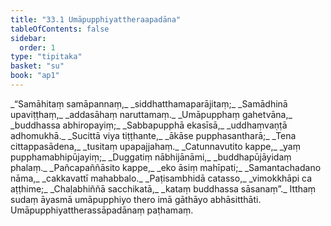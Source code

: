 ```yaml
---
title: "33.1 Umāpupphiyattheraapadāna"
tableOfContents: false
sidebar:
  order: 1
type: "tipitaka"
basket: "su"
book: "ap1"
---
```



<DynamicBreadcrumb />

<Division number="1" book="ap1" bookNo="20" page="295">

<Paragraph number="3586" type="verses" book="ap1">
_“Samāhitaṃ samāpannaṃ,_  
_siddhatthamaparājitaṃ;_  
_Samādhinā upaviṭṭhaṃ,_  
_addasāhaṃ naruttamaṃ._  

</Paragraph>

</Division>
<Division number="2" book="ap1" bookNo="20" page="295">

<Paragraph number="3587" type="verses" book="ap1">
_Umāpupphaṃ gahetvāna,_  
_buddhassa abhiropayiṃ;_  
_Sabbapupphā ekasīsā,_  
_uddhaṃvaṇṭā adhomukhā._  

</Paragraph>

</Division>
<Division number="3" book="ap1" bookNo="20" page="295">

<Paragraph number="3588" type="verses" book="ap1">
_Sucittā viya tiṭṭhante,_  
_ākāse pupphasantharā;_  
_Tena cittappasādena,_  
_tusitaṃ upapajjahaṃ._  

</Paragraph>

</Division>
<Division number="4" book="ap1" bookNo="20" page="295">

<Paragraph number="3589" type="verses" book="ap1">
_Catunnavutito kappe,_  
_yaṃ pupphamabhipūjayiṃ;_  
_Duggatiṃ nābhijānāmi,_  
_buddhapūjāyidaṃ phalaṃ._  

</Paragraph>

</Division>
<Division number="5" book="ap1" bookNo="20" page="295">

<Paragraph number="3590" type="verses" book="ap1">
_Pañcapaññāsito kappe,_  
_eko āsiṃ mahīpati;_  
_Samantachadano nāma,_  
_cakkavattī mahabbalo._  

</Paragraph>

</Division>
<Division number="6" book="ap1" bookNo="20" page="295">

<Paragraph number="3591" type="verses" book="ap1">
_Paṭisambhidā catasso,_  
_vimokkhāpi ca aṭṭhime;_  
_Chaḷabhiññā sacchikatā,_  
_kataṃ buddhassa sāsanaṃ”._  

</Paragraph>

<Paragraph number="3592" book="ap1">
Itthaṃ sudaṃ āyasmā umāpupphiyo thero imā gāthāyo abhāsitthāti.

</Paragraph>
</Division>

<Paragraph number="3593" type="center" book="ap1">
Umāpupphiyattherassāpadānaṃ paṭhamaṃ.
</Paragraph>